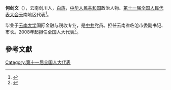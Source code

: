 '''何剑文'''（{{bd|1957年||}}），云南剑川人，[[白族|白族]]，[[中华人民共和国|中华人民共和国]]政治人物、[[第十一届全国人民代表大会|第十一届全国人民代表大会]]云南地区代表<ref>{{cite web|author=新华网|title=第十一届全国人大代表|url=http://news.xinhuanet.com/ziliao/2008-03/03/content_7708230.htm?node=36628|publisher=新华网|accessdate=2014-01-07|archive-date=2014-01-10|archive-url=https://web.archive.org/web/20140110211415/http://news.xinhuanet.com/ziliao/2008-03/03/content_7708230.htm?node=36628|dead-url=no}}</ref>。

毕业于[[云南大学|云南大学]]国际金融与税收专业，是[[中共|中共]]党员。担任云南省临沧市委副书记、市长。2008年起担任全国人大代表<ref>{{cite news|title=全国人大代表信息-何剑文|url=http://210.82.31.1:8084/delegate/viewDelegate.action?dbid=112381|accessdate=2013-04-05|newspaper=全国人大网|archive-url=https://web.archive.org/web/20140523230018/http://www.npc.gov.cn/delegate/viewDelegate.action?dbid=112381|archive-date=2014-05-23|dead-url=yes}}</ref>。

==參考文獻==
{{reflist}}
[[Category:第十一届全国人大代表|Category:第十一届全国人大代表]]